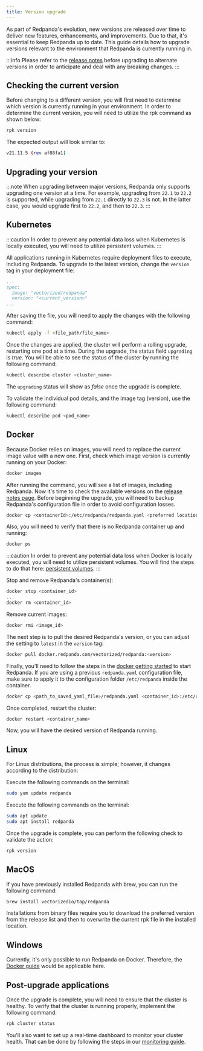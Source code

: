 ```yaml
---
title: Version upgrade
---
```



As part of Redpanda's evolution, new versions are released over time to deliver new features, enhancements, and improvements.
Due to that, it's essential to keep Redpanda up to date. This guide details how to upgrade versions relevant to the environment that Redpanda is currently running in.

:::info
Please refer to the [release notes](https://github.com/redpanda-data/redpanda/releases) before upgrading to alternate versions in order to anticipate and deal with any breaking changes.
:::

## Checking the current version

Before changing to a different version, you will first need to determine which version is currently running in your environment.
In order to determine the current version, you will need to utilize the rpk command as shown below:

```bash
rpk version
```

The expected output will look similar to:

```bash
v21.11.5 (rev af88fa1)
```

## Upgrading your version

:::note
When upgrading between major versions, Redpanda only supports upgrading one version at a time. For example, upgrading from `22.1` to `22.2` is supported, while upgrading from `22.1` directly to `22.3` is not. In the latter case, you would upgrade first to `22.2`, and then to `22.3`.
:::

## Kubernetes

:::caution
In order to prevent any potential data loss when Kubernetes is locally executed, you will need to utilize persistent volumes.
:::

All applications running in Kubernetes require deployment files to execute, including Redpanda.
To upgrade to the latest version, change the `version` tag in your deployment file:

```yaml
...
spec:
  image: "vectorized/redpanda"
  version: "<current_version>"
...
```

After saving the file, you will need to apply the changes with the following command:

```bash
kubectl apply -f <file_path/file_name>
```

Once the changes are applied, the cluster will perform a rolling upgrade, restarting one pod at a time. During the upgrade, the status field `upgrading` is _true_. You will be able to see the status of the cluster by running the following command:

```bash
kubectl describe cluster <cluster_name>
```

The `upgrading` status will show as _false_ once the upgrade is complete.

To validate the individual pod details, and the image tag (version), use the following command:

```bash
kubectl describe pod <pod_name>
```

## Docker

Because Docker relies on images, you will need to replace the current image value with a new one.
First, check which image version is currently running on your Docker:

```bash
docker images
```

After running the command, you will see a  list of images, including Redpanda. Now it's time to check the available versions on the [release notes page](https://github.com/redpanda-data/redpanda/releases).
Before beginning the upgrade, you will need to backup Redpanda's configuration file in order to avoid configuration losses. 

```bash
docker cp <containerId>:/etc/redpanda/redpanda.yaml <preferred location>
```

Also, you will need to verify that there is no Redpanda container up and running:

```bash
docker ps
```

:::caution
In order to prevent any potential data loss when Docker is locally executed, you will need to utilize persistent volumes. You will find the steps to do that here: [persistent volumes](../../quickstart/quick-start-docker#create-network-and-persistent-volumes).
:::

Stop and remove Redpanda's container(s):

```bash
docker stop <container_id>
...
docker rm <container_id>
```

Remove current images:

```bash
docker rmi <image_id>
```

The next step is to pull the desired Redpanda's version, or you can adjust the setting to `latest` in the `version` tag:

```bash
docker pull docker.redpanda.com/vectorized/redpanda:<version>
```

Finally, you'll need to follow the steps in the [docker getting started](../../quickstart/quick-start-docker) to start Redpanda.
If you are using a previous `redpanda.yaml` configuration file, make sure to apply it to the configuration folder `/etc/redpanda` inside the container.

```bash
docker cp <path_to_saved_yaml_file>/redpanda.yaml <container_id>:/etc/redpanda
```

Once completed, restart the cluster:

```bash
docker restart <container_name>
```

Now, you will have the desired version of Redpanda running.

## Linux

For Linux distributions, the process is simple; however, it changes according to the distribution:

<Tabs>
<TabItem value="fedoraRedhat" label="Fedora/RedHat" default>

Execute the following commands on the terminal:
```bash
sudo yum update redpanda
```

</TabItem>
<TabItem value="debianUbuntu" label="Debian/Ubuntu">

Execute the following commands on the terminal:
```bash
sudo apt update
sudo apt install redpanda
```

</TabItem>
</Tabs>

Once the upgrade is complete, you can perform the following check to validate the action:

```bash
rpk version
```

## MacOS

If you have previously installed Redpanda with brew, you can run the following command:

```bash
brew install vectorizedio/tap/redpanda
```

Installations from binary files require you to download the preferred version from the release list and then to overwrite the current rpk file in the installed location.

## Windows

Currently, it's only possible to run Redpanda on Docker. Therefore, the [Docker guide](../../quickstart/quick-start-docker) would be applicable here.

## Post-upgrade applications

Once the upgrade is complete, you will need to ensure that the cluster is healthy.
To verify that the cluster is running properly, implement the following command:

```bash
rpk cluster status
```

You'll also want to set up a real-time dashboard to monitor your cluster health. That can be  done by following the steps in our [monitoring guide](../../cluster-administration/monitoring).
